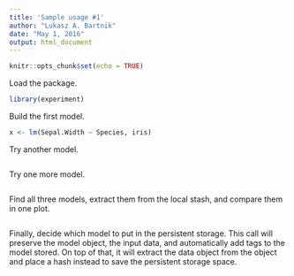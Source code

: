 ```yaml
---
title: 'Sample usage #1'
author: "Lukasz A. Bartnik"
date: "May 1, 2016"
output: html_document
---
```


```r
knitr::opts_chunk$set(echo = TRUE)
```


Load the package.

```r
library(experiment)
```

Build the first model.

```r
x <- lm(Sepal.Width ~ Species, iris)
```


Try another model.

```r
```

Try one more model.

```r
```

Find all three models, extract them from the local stash, and compare
them in one plot.

```r
```

Finally, decide which model to put in the persistent storage.
This call will preserve the model object, the input data, and
automatically add tags to the model stored. On top of that, it
will extract the data object from the \code{lm} object and place
a hash instead to save the persistent storage space.

```r
```
